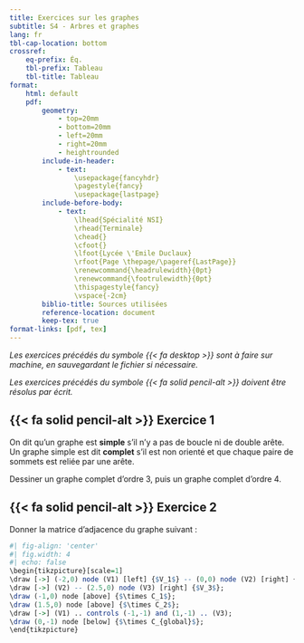 ```yaml
---
title: Exercices sur les graphes
subtitle: S4 - Arbres et graphes
lang: fr
tbl-cap-location: bottom
crossref: 
    eq-prefix: Éq.
    tbl-prefix: Tableau
    tbl-title: Tableau
format:
    html: default
    pdf: 
        geometry:
            - top=20mm
            - bottom=20mm
            - left=20mm
            - right=20mm
            - heightrounded
        include-in-header:
            - text:
                \usepackage{fancyhdr}
                \pagestyle{fancy}
                \usepackage{lastpage}
        include-before-body:
            - text:
                \lhead{Spécialité NSI} 
                \rhead{Terminale}
                \chead{} 
                \cfoot{}
                \lfoot{Lycée \'Emile Duclaux}
                \rfoot{Page \thepage/\pageref{LastPage}}
                \renewcommand{\headrulewidth}{0pt}
                \renewcommand{\footrulewidth}{0pt}
                \thispagestyle{fancy}
                \vspace{-2cm}
        biblio-title: Sources utilisées
        reference-location: document
        keep-tex: true
format-links: [pdf, tex]
---
```


_Les exercices précédés du symbole {{< fa desktop >}} sont à faire sur machine, en sauvegardant le fichier si nécessaire._

_Les exercices précédés du symbole {{< fa solid pencil-alt >}} doivent être résolus par écrit._

## {{< fa solid pencil-alt >}} Exercice 1

On dit qu'un graphe est **simple** s'il n'y a pas de boucle ni de double arête. Un graphe simple est dit **complet** s'il est non orienté et que chaque paire de sommets est reliée par une arête.

Dessiner un graphe complet d'ordre 3, puis un graphe complet d'ordre 4.

## {{< fa solid pencil-alt >}} Exercice 2

Donner la matrice d'adjacence du graphe suivant :

```r
#| fig-align: 'center'
#| fig.width: 4
#| echo: false
\begin{tikzpicture}[scale=1]
\draw [->] (-2,0) node (V1) [left] {$V_1$} -- (0,0) node (V2) [right] {$V_2$};
\draw [->] (V2) -- (2.5,0) node (V3) [right] {$V_3$};
\draw (-1,0) node [above] {$\times C_1$};
\draw (1.5,0) node [above] {$\times C_2$};
\draw [->] (V1) .. controls (-1,-1) and (1,-1) .. (V3);
\draw (0,-1) node [below] {$\times C_{global}$};
\end{tikzpicture}
```